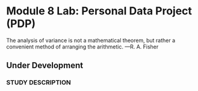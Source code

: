 # Module 8 Lab: Personal Data Project (PDP)

<script>
$("#coverpic").hide();
</script>

<span class="newthought">
The analysis of variance is not a mathematical theorem, but rather a convenient method of arranging the arithmetic.
---R. A. Fisher
</span>


## Under Development

### STUDY DESCRIPTION

